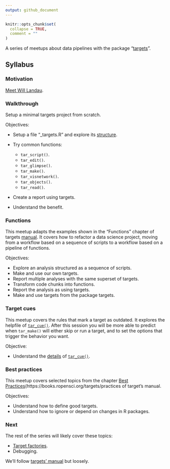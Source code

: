 ```yaml
---
output: github_document
---
```


<!-- README.md is generated from README.Rmd. Please edit that file -->

```r
knitr::opts_chunk$set(
  collapse = TRUE,
  comment = ""
)
```

A series of meetups about data pipelines with the package "[targets](https://docs.ropensci.org/targets/)".

## Syllabus

### Motivation

[Meet Will Landau](https://github.com/2DegreesInvesting/ds-incubator/issues/70).

### Walkthrough

Setup a minimal targets project from scratch.

Objectives:

- Setup a file "\_targets.R" and explore its [structure](https://books.ropensci.org/targets/walkthrough.html#file-structure).

- Try common functions:

    - `tar_script()`.
    - `tar_edit()`.
    - `tar_glimpse()`.
    - `tar_make()`.
    - `tar_visnetwork()`.
    - `tar_objects()`.
    - `tar_read()`.

- Create a report using targets.

- Understand the benefit.

### Functions

This meetup adapts the examples shown in the "Functions" chapter of targets [manual](https://books.ropensci.org/targets/). It covers how to refactor a data science project, moving from a workflow based on a sequence of scripts to a workflow based on a pipeline of functions.

Objectives:

- Explore an analysis structured as a sequence of scripts.
- Make and use our own targets.
- Report multiple analyses with the same superset of targets.
- Transform code chunks into functions.
- Report the analysis as using targets.
- Make and use targets from the package targets.

### Target cues

This meetup covers the rules that mark a target as outdated. It explores the
helpfile of
[`tar_cue()`](https://docs.ropensci.org/targets/reference/tar_cue.html). After
this session you will be more able to predict when `tar_make()` will either skip
or run a target, and to set the options that trigger the behavior you want.

Objective:

* Understand the
[details](https://docs.ropensci.org/targets/reference/tar_cue.html#details) of
[`tar_cue()`](https://docs.ropensci.org/targets/reference/tar_cue.html).

###  Best practices

This meetup covers selected topics from the chapter [Best
Practices](https://books.ropensci.org/targets/practices of target's manual.

Objectives:

* Understand how to define good targets.
* Understand how to ignore or depend on changes in R packages.

### Next

The rest of the series will likely cover these topics:

- [Target factories](https://wlandau.github.io/targetopia/contributing.html#target-factories).
- Debugging.

We'll follow [targets' manual](https://books.ropensci.org/targets/) but loosely.
